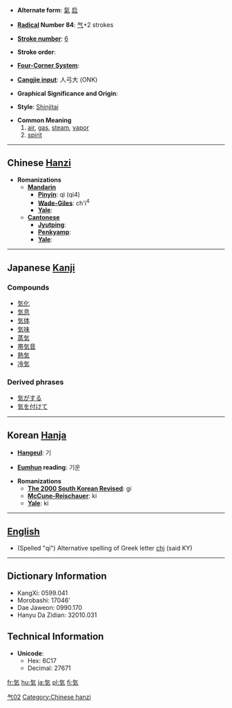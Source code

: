 * '''Alternate form''': [[氣]] [[启]]

* '''[[Wiktionary:Chinese radical index| Radical]] Number 84''': [[Wiktionary:Chinese radical index 气|气]]+2 strokes

* '''[[Wiktionary:Chinese total strokes index|Stroke number]]''': [[Wiktionary:Chinese total strokes index 6|6]]

* '''Stroke order''': 

* '''[[Wiktionary:Chinese four corner index|Four-Corner System]]''': 

* '''[[Wiktionary:Chinese Cangjie index|Cangjie input]]''': 人弓大 (ONK)

* '''Graphical Significance and Origin''': 

* '''Style''': [[Shinjitai]]

* '''Common Meaning'''
*#[[air]], [[gas]], [[steam]], [[vapor]]
*# [[spirit]]


----

== Chinese [[Hanzi]] ==

* '''Romanizations'''
** '''[[Mandarin]]'''
*** '''[[Pinyin]]''': qì (qi4)
*** '''[[Wade-Giles]]''': ch'i<sup>4</sup>
*** '''[[Yale]]''': 
** '''[[Cantonese]]'''
*** '''[[Jyutping]]''':
*** '''[[Penkyamp]]''': 
*** '''[[Yale]]''': 


----

== Japanese [[Kanji]] ==
[[Category:Grade 1 kanji|气02]]

{{kanji
|[[き]] (ki), [[け]] (ke)
|[[いき]] (iki)
|rs=气02}}
===Compounds===
*[[気化]]
*[[気息]]
*[[気体]]
*[[気味]]
*[[蒸気]]
*[[帯気音]]
*[[熱気]]
*[[冷気]]

===Derived phrases===
*[[気がする]]
*[[気を付けて]]
 

----

== Korean [[Hanja]] ==

* '''[[Hangeul]]''': 기

* '''[[Eumhun]] reading''': 기운

* '''Romanizations'''
** '''[[The 2000 South Korean Revised Romanization|The 2000 South Korean Revised]]''': gi
** '''[[McCune-Reischauer]]''': ki
** '''[[Yale]]''': ki

----

== [[English]] ==

* (Spelled "qi") Alternative spelling of Greek letter [[chi]] (said KY)

----

== Dictionary Information ==

* KangXi: 0599.041
* Morobashi: 17046'
* Dae Jaweon: 0990.170
* Hanyu Da Zidian: 32010.031

== Technical Information ==

* '''Unicode''':
** Hex: 6C17
** Decimal: 27671

[[Category:Chinese hanzi]]

[[fr:気]]
[[hu:気]]
[[ja:気]]
[[pl:気]]
[[fi:気]]